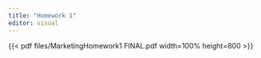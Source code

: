 ---
title: "Homework 1"
editor: visual
---
{{< pdf files/MarketingHomework1 FINAL.pdf width=100% height=800 >}}